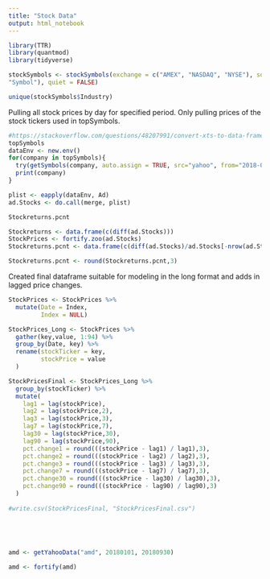 ```yaml
---
title: "Stock Data"
output: html_notebook
---
```


```r
library(TTR)
library(quantmod)
library(tidyverse)


```

```r
stockSymbols <- stockSymbols(exchange = c("AMEX", "NASDAQ", "NYSE"), sort.by = c("Exchange",
"Symbol"), quiet = FALSE)

```

```r
unique(stockSymbols$Industry)
```

Pulling all stock prices by day for specified period. Only pulling prices of the stock tickers used in topSymbols. 
```r
#https://stackoverflow.com/questions/48207991/convert-xts-to-data-frame
topSymbols
dataEnv <- new.env()
for(company in topSymbols){
  try(getSymbols(company, auto.assign = TRUE, src="yahoo", from="2018-01-01", to="2018-09-30",return.class = 'zoo', env=dataEnv))
  print(company)
}

plist <- eapply(dataEnv, Ad)
ad.Stocks <- do.call(merge, plist) 

Stockreturns.pcnt

Stockreturns <- data.frame(c(diff(ad.Stocks))) 
StockPrices <- fortify.zoo(ad.Stocks)
Stockreturns.pcnt <- data.frame(c(diff(ad.Stocks)/ad.Stocks[-nrow(ad.Stocks),] )) 

Stockreturns.pcnt <- round(Stockreturns.pcnt,3)


```


Created final dataframe suitable for modeling in the long format and adds in lagged price changes. 
```r
StockPrices <- StockPrices %>% 
  mutate(Date = Index,
         Index = NULL) 

StockPrices_Long <- StockPrices %>% 
  gather(key,value, 1:94) %>% 
  group_by(Date, key) %>% 
  rename(stockTicker = key,
         stockPrice = value
  )

StockPricesFinal <- StockPrices_Long %>% 
  group_by(stockTicker) %>% 
  mutate(
    lag1 = lag(stockPrice),
    lag2 = lag(stockPrice,2),
    lag3 = lag(stockPrice,3),
    lag7 = lag(stockPrice,7),
    lag30 = lag(stockPrice,30),
    lag90 = lag(stockPrice,90),
    pct.change1 = round(((stockPrice - lag1) / lag1),3),
    pct.change2 = round(((stockPrice - lag2) / lag2),3),
    pct.change3 = round(((stockPrice - lag3) / lag3),3),
    pct.change7 = round(((stockPrice - lag7) / lag7),3),
    pct.change30 = round(((stockPrice - lag30) / lag30),3),
    pct.change90 = round(((stockPrice - lag90) / lag90),3)
  ) 
  
#write.csv(StockPricesFinal, "StockPricesFinal.csv")
  
  

  
```



```r

amd <- getYahooData("amd", 20180101, 20180930)

amd <- fortify(amd)
```

